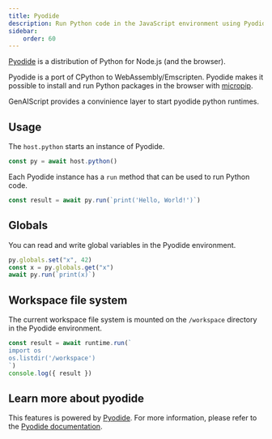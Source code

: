 ```yaml
---
title: Pyodide
description: Run Python code in the JavaScript environment using Pyodide.
sidebar:
    order: 60
---
```


[Pyodide](https://pyodide.org/) is a distribution of Python for Node.js (and the browser).

Pyodide is a port of CPython to WebAssembly/Emscripten.
Pyodide makes it possible to install and run Python packages in the browser with [micropip](https://micropip.pyodide.org/en/stable/project/usage.html).

GenAIScript provides a convinience layer to start pyodide python runtimes.

## Usage

The `host.python` starts an instance of Pyodide.

```js wrap
const py = await host.python()
```

Each Pyodide instance has a `run` method that can be used to run Python code.

```js wrap
const result = await py.run(`print('Hello, World!')`)
```

## Globals

You can read and write global variables in the Pyodide environment.

```js wrap
py.globals.set("x", 42)
const x = py.globals.get("x")
await py.run(`print(x)`)
```

## Workspace file system

The current workspace file system is mounted on the `/workspace` directory in the Pyodide environment.

```js wrap
const result = await runtime.run(`
import os
os.listdir('/workspace')
`)
console.log({ result })
```

## Learn more about pyodide

This features is powered by [Pyodide](https://pyodide.org/). For more information, please refer to the [Pyodide documentation](https://pyodide.org/docs/).
